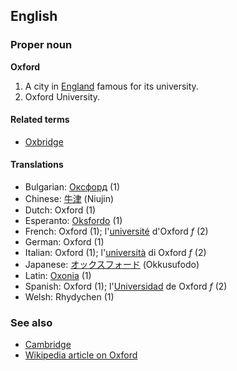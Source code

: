 ==English==

===Proper noun===
'''Oxford'''

# A city in [[England]] famous for its university.
# Oxford University.

====Related terms====
*[[Oxbridge]]

====Translations====
*Bulgarian: [[Оксфорд]] (1)
*Chinese: [[牛津]] (Niujin)
*Dutch: Oxford (1)
*Esperanto: [[Oksfordo]] (1)
*French: Oxford (1); l'[[université]] d'Oxford ''f'' (2)
*German: Oxford (1)
*Italian: Oxford (1); l'[[università]] di Oxford ''f'' (2)
*Japanese: [[オックスフォード]] (Okkusufodo)
*Latin: [[Oxonia]] (1)
*Spanish: Oxford (1); l'[[Universidad]] de Oxford ''f'' (2)
*Welsh: Rhydychen (1)

===See also===
*[[Cambridge]]
*[[w:Oxford|Wikipedia article on Oxford]]